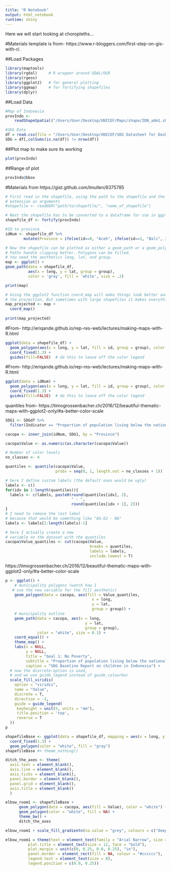 ```yaml
---
title: "R Notebook"
output: html_notebook
runtime: shiny
---
```


Here we will start looking at choropleths...

#Materials template is from- https://www.r-bloggers.com/first-step-on-gis-with-r/.  

##Load Packages
```r
library(maptools)
library(rgdal)     # R wrapper around GDAL/OGR
library(rgeos)
library(ggplot2)   # for general plotting
library(ggmap)     # for fortifying shapefiles
library(dplyr)
```

##Load Data
```r
#Map of Indonesia
provIndo <- 
    readShapeSpatial("/Users/User/Desktop/UNICEF/Maps/shape/IDN_adm1.shp")

#SDG Data
df = read.csv(file = "/Users/User/Desktop/UNICEF/SDG Datasheet for Dashboard Development v2.csv", sep=",")
SDG = df[,colSums(is.na(df)) != nrow(df)]
```

##Plot map to make sure its working
```r
plot(provIndo)
```

##Range of plot
```r
provIndo@bbox
```

#Materials from https://gist.github.com/lmullen/8375785

```r
# First read in the shapefile, using the path to the shapefile and the shapefile name minus the
# extension as arguments
#shapefile <- readOGR("path/to/shapefile/", "name_of_shapefile")
```

```r
# Next the shapefile has to be converted to a dataframe for use in ggplot2
shapefile_df <- fortify(provIndo)

#ID to province
idNum <- shapefile_df %>% 
        mutate(Province = ifelse(id==0, "Aceh", ifelse(id==1, "Bali", ifelse(id==3, "Banten", ifelse(id==4, "Bengkulu", ifelse(id==33, "DI Yogyakarta", ifelse(id==7, "DKI Jakarta", ifelse(id==5, "Gorontalo", ifelse(id==8, "Jambi", ifelse(id==9, "Jawa Barat", ifelse(id==10, "Jawa Tengah", ifelse(id==11, "Jawa Timur", ifelse(id==12, "Kalimantan Barat", ifelse(id==13, "Kalimantan Selatan", ifelse(id==14, "Kalimantan Tengah", ifelse(id==15, "Kalimantan Timur", ifelse(id==16, "Kalimantan Utara", ifelse(id==2, "Kepulauan Bangka Belitung", ifelse(id==17, "Kepulauan Riau", ifelse(id==18, "Lampung", ifelse(id==20, "Maluku", ifelse(id==19, "Maluku Utara", ifelse(id==21, "Nusa Tenggara Barat", ifelse(id==22, "Nusa Tenggara Timur", ifelse(id==23, "Papua", ifelse(id==6, "Papua Barat", ifelse(id==24, "Riau", ifelse(id==25, "Sulawesi Barat", ifelse(id==26, "Sulawesi Selatan", ifelse(id==27, "Sulawesi Tengah", ifelse(id==28, "Sulawesi Tenggara", ifelse(id==29, "Sulawesi Utara", ifelse(id==30, "Sumatera Barat", ifelse(id==31, "Sumatera Selatan", "Sumatera Utara"))))))))))))))))))))))))))))))))))
```

```r
# Now the shapefile can be plotted as either a geom_path or a geom_polygon.
# Paths handle clipping better. Polygons can be filled.
# You need the aesthetics long, lat, and group.
map <- ggplot() +
geom_path(data = shapefile_df, 
          aes(x = long, y = lat, group = group),
          color = 'gray', fill = 'white', size = .2)

print(map) 
```

```r
# Using the ggplot2 function coord_map will make things look better and it will also let you change
# the projection. But sometimes with large shapefiles it makes everything blow up.
map_projected <- map +
  coord_map()
  
print(map_projected)
```

#From- http://eriqande.github.io/rep-res-web/lectures/making-maps-with-R.html
```r
ggplot(data = shapefile_df) + 
  geom_polygon(aes(x = long, y = lat, fill = id, group = group), color = "white") + 
  coord_fixed(1.3) +
  guides(fill=FALSE)  # do this to leave off the color legend
```


#From- http://eriqande.github.io/rep-res-web/lectures/making-maps-with-R.html
```r
ggplot(data = idNum) + 
  geom_polygon(aes(x = long, y = lat, fill = id, group = group), color = "white") + 
  coord_fixed(1.3) +
  guides(fill=FALSE)  # do this to leave off the color legend
```

quantiles from- https://timogrossenbacher.ch/2016/12/beautiful-thematic-maps-with-ggplot2-only/#a-better-color-scale
```r
SDG1 <- SDGdf %>%
  filter(Indicator == "Proportion of population living below the national poverty line", Level == "Provincial")

cacopa <- inner_join(idNum, SDG1, by = "Province")

cacopa$Value <- as.numeric(as.character(cacopa$Value))

# Number of color levels
no_classes <- 4

quantiles <- quantile(cacopa$Value, 
                      probs = seq(0, 1, length.out = no_classes + 1))

# here I define custom labels (the default ones would be ugly)
labels <- c()
for(idx in 1:length(quantiles)){
  labels <- c(labels, paste0(round(quantiles[idx], 2), 
                             " - ", 
                             round(quantiles[idx + 1], 2)))
}
# I need to remove the last label 
# because that would be something like "66.62 - NA"
labels <- labels[1:length(labels)-1]

# here I actually create a new 
# variable on the dataset with the quantiles
cacopa$Value_quantiles <- cut(cacopa$Value, 
                                     breaks = quantiles, 
                                     labels = labels, 
                                     include.lowest = T)
```
https://timogrossenbacher.ch/2016/12/beautiful-thematic-maps-with-ggplot2-only/#a-better-color-scale
```r
p <- ggplot() +
    # municipality polygons (watch how I 
   # use the new variable for the fill aesthetic)
    geom_polygon(data = cacopa, aes(fill = Value_quantiles, 
                                      x = long, 
                                      y = lat, 
                                      group = group)) +
    # municipality outline
    geom_path(data = cacopa, aes(x = long, 
                                   y = lat, 
                                   group = group), 
              color = "white", size = 0.1) +
    coord_equal() +
    theme_map() +
    labs(x = NULL, 
         y = NULL, 
         title = "Goal 1: No Poverty", 
         subtitle = "Proportion of population living below the national poverty line", 
         caption = "SDG Baseline Report on children in Indonesia") +
  # now the discrete-option is used, 
  # and we use guide_legend instead of guide_colourbar
  scale_fill_viridis(
    option = "viridis",
    name = "Value",
    discrete = T,
    direction = -1,
    guide = guide_legend(
     keyheight = unit(5, units = "mm"),
     title.position = 'top',
     reverse = T
  ))
p
```



```r
shapefileBase <- ggplot(data = shapefile_df, mapping = aes(x = long, y = lat, group = group)) + 
  coord_fixed(1.3) + 
  geom_polygon(color = "white", fill = "gray")
shapefileBase #+ theme_nothing()
```


```r
ditch_the_axes <- theme(
  axis.text = element_blank(),
  axis.line = element_blank(),
  axis.ticks = element_blank(),
  panel.border = element_blank(),
  panel.grid = element_blank(),
  axis.title = element_blank()
  )

elbow_room1 <- shapefileBase + 
      geom_polygon(data = cacopa, aes(fill = Value), color = "white") +
      geom_polygon(color = "white", fill = NA) +
      theme_bw() +
      ditch_the_axes

elbow_room1 + scale_fill_gradientn(na.value = "grey", colours = c("deepskyblue3", "orange3","red4", "chocolate4"))

elbow_room1 = theme(text = element_text(family = "Arial Narrow", size = 8),
          plot.title = element_text(size = 12, face = "bold"),
          plot.margin = unit(c(0, 0.25, 0.0, 0.25), "in"),
          panel.border = element_rect(fill = NA, colour = "#cccccc"),
          legend.text = element_text(size = 8),
          legend.position = c(0.9, 0.25))
```


